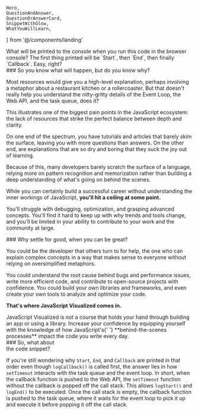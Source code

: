 	Hero,
	QuestionAndAnswer,
	QuestionOrAnswerCard,
	SnippetWithGlow,
	WhatYouWillLearn,
} from '@/components/landing'


<Hero />

<SnippetWithGlow className="mt-28" />

<CurvedLineIntersection className="left-[calc((50%-8px)/2)] right-[calc(50%)]" />

<div className="grid gap-4 md:grid-cols-2">
	<QuestionOrAnswerCard type="q">
		What will be printed to the console when you run this code in the browser
		console?
	</QuestionOrAnswerCard>
	<QuestionOrAnswerCard type="a">
		The first thing printed will be `Start`, then `End`, then finally
		`Callback`. Easy, right?
	</QuestionOrAnswerCard>
</div>

<CurvedLineIntersection className="left-36 right-[calc((50%-8px)/2)]" />

<QuestionAndAnswer>
### So you know what will happen, but do you know <span className="font-bold text-transparent bg-clip-text bg-gradient-orange-to-pink">why?</span>

Most resources would give you a high-level explanation, perhaps involving a
metaphor about a restaurant kitchen or a rollercoaster. But that doesn't really
help you understand the nitty-gritty details of the Event Loop, the Web API, and
the task queue, does it?

This illustrates one of the biggest pain points in the JavaScript ecosystem: the
lack of resources that strike the perfect balance between depth and clarity.

On one end of the spectrum, you have tutorials and articles that barely skim the
surface, leaving you with more questions than answers. On the other end, are
explanations that are so dry and boring that they suck the joy out of learning.

Because of this, many developers barely scratch the surface of a language,
relying more on pattern recognition and memorization rather than building a deep
understanding of what's going on behind the scenes.

While you can certainly build a successful career without understanding the
inner workings of JavaScript, **you'll hit a ceiling at some point.**

You'll struggle with debugging, optimization, and grasping advanced concepts.
You'll find it hard to keep up with why trends and tools change, and you'll be
limited in your ability to contribute to your work and the community at large.

</QuestionAndAnswer>

<QuestionAndAnswer className="mt-4">
### Why settle for good, when you can be <span className="font-bold text-transparent bg-clip-text bg-gradient-green-to-blue">great?</span>

You could be the developer that others turn to for help, the one who can explain
complex concepts in a way that makes sense to everyone without relying on
oversimplified metaphors.

You could understand the root cause behind bugs and performance issues, write
more efficient code, and contribute to open-source projects with confidence. You
could build your own libraries and frameworks, and even create your own tools to
analyze and optimize your code.

**That's where JavaScript Visualized comes in.**

</QuestionAndAnswer>

<WhatYouWillLearn />

<div className="mx-auto max-w-2xl text-balance text-center">
	JavaScript Visualized is not a course that holds your hand through building an
	app or using a library. Increase your confidence by equipping yourself with
	the knowledge of how JavaScript's{' '}
	<span className="whitespace-nowrap">**behind-the-scenes processes**</span>
	impact the code you write every day.
</div>

<QuestionAndAnswer>
### So, what about<br />the <span className="font-bold text-transparent bg-clip-text bg-gradient-green-to-blue">code snippet?</span>

If you're still wondering why `Start`, `End`, and `Callback` are printed in that
order even though `logCallback()` is called first, the answer lies in how
`setTimeout` interacts with the task queue and the event loop. In short, when
the callback function is pushed to the Web API, the `setTimeout` function
without the callback is popped off the call stack. This allows `logStart()` and
`logEnd()` to be executed. Once the call stack is empty, the callback function
is pushed to the task queue, where it waits for the event loop to pick it up and
execute it before popping it off the call stack.

</QuestionAndAnswer>
